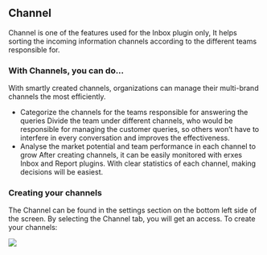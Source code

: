 ## Channel  

Channel is one of the features used for the Inbox plugin only, It helps sorting the incoming information channels according to the different teams responsible for.

### With Channels, you can do...
With smartly created channels, organizations can manage their multi-brand channels the most efficiently.

- Categorize the channels for the teams responsible for answering the queries Divide the team under different channels, who would be responsible for managing the customer queries, so others won’t have to interfere in every conversation and improves the effectiveness.
- Analyse the market potential and team performance in each channel to grow After creating channels, it can be easily monitored with erxes Inbox and Report plugins. With clear statistics of each channel, making decisions will be easiest.
### Creating your channels
The Channel can be found in the settings section on the bottom left side of the screen. By selecting the Channel tab, you will get an access. To create your channels:

![](https://imagedelivery.net/5m26Aj-CutMXPPNacMs_yQ/3cc236af-926d-46d4-7472-923568824300/public)
